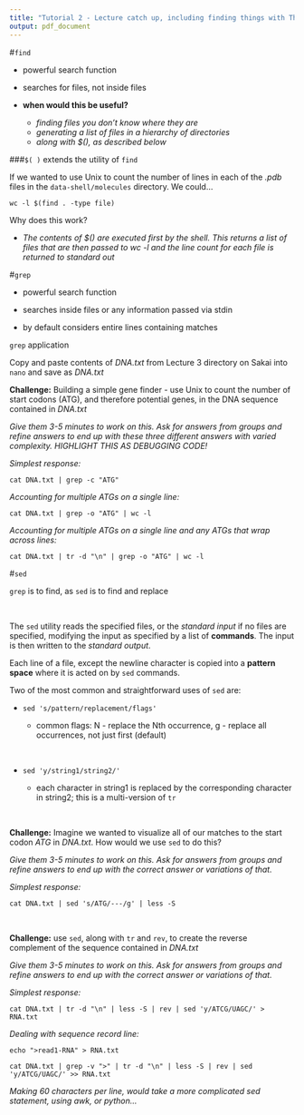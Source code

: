 ```yaml
---
title: "Tutorial 2 - Lecture catch up, including finding things with The Unix Shell"
output: pdf_document
---
```


#`find`

- powerful search function

- searches for files, not inside files

- **when would this be useful?**
    + *finding files you don't know where they are*
    + *generating a list of files in a hierarchy of directories*
    + *along with $(), as described below*

###`$( )` extends the utility of `find`

If we wanted to use Unix to count the number of lines in each of the *.pdb* files in the `data-shell/molecules` directory. We could...

`wc -l $(find . -type file)`

Why does this work?

- *The contents of $() are executed first by the shell. This returns a list of files that are then passed to wc -l and the line count for each file is returned to standard out*

#`grep`

- powerful search function

- searches inside files or any information passed via stdin

- by default considers entire lines containing matches

`grep` application

Copy and paste contents of *DNA.txt* from Lecture 3 directory on Sakai into `nano` and save as *DNA.txt*

**Challenge:** Building a simple gene finder - use Unix to count the number of start codons (ATG), and therefore potential genes, in the DNA sequence contained in *DNA.txt*

*Give them 3-5 minutes to work on this. Ask for answers from groups and refine answers to end up with these three different answers with varied complexity. HIGHLIGHT THIS AS DEBUGGING CODE!*

*Simplest response:*

`cat DNA.txt | grep -c "ATG"`

*Accounting for multiple ATGs on a single line:*

`cat DNA.txt | grep -o "ATG" | wc -l`

*Accounting for multiple ATGs on a single line and any ATGs that wrap across lines:*

`cat DNA.txt | tr -d "\n" | grep -o "ATG" | wc -l`

#`sed`

`grep` is to find, as `sed` is to find and replace

&nbsp;

The `sed` utility reads the specified files, or the *standard input* if no files are specified, modifying the input as specified by a list of **commands**. The input is then written to the *standard output*.

Each line of a file, except the newline character is copied into a **pattern space** where it is acted on by `sed` commands.

Two of the most common and straightforward uses of `sed` are:

- `sed 's/pattern/replacement/flags'`
    
    + common flags: N - replace the Nth occurrence, g - replace all occurrences, not just first (default)
    
&nbsp;

- `sed 'y/string1/string2/'`

    + each character in string1 is replaced by the corresponding character in string2; this is a multi-version of `tr`

&nbsp;

**Challenge:** Imagine we wanted to visualize all of our matches to the start codon *ATG* in *DNA.txt*. How would we use `sed` to do this?

*Give them 3-5 minutes to work on this. Ask for answers from groups and refine answers to end up with the correct answer or variations of that.*

*Simplest response:*

`cat DNA.txt | sed 's/ATG/---/g' | less -S`

&nbsp;

**Challenge:** use `sed`, along with `tr` and `rev`, to create the reverse complement of the sequence contained in *DNA.txt*

*Give them 3-5 minutes to work on this. Ask for answers from groups and refine answers to end up with the correct answer or variations of that.*

*Simplest response:*

`cat DNA.txt | tr -d "\n" | less -S | rev | sed 'y/ATCG/UAGC/' > RNA.txt` 

*Dealing with sequence record line:*

`echo ">read1-RNA" > RNA.txt`

`cat DNA.txt | grep -v ">" | tr -d "\n" | less -S | rev | sed 'y/ATCG/UAGC/' >> RNA.txt`

*Making 60 characters per line, would take a more complicated sed statement, using awk, or python...*